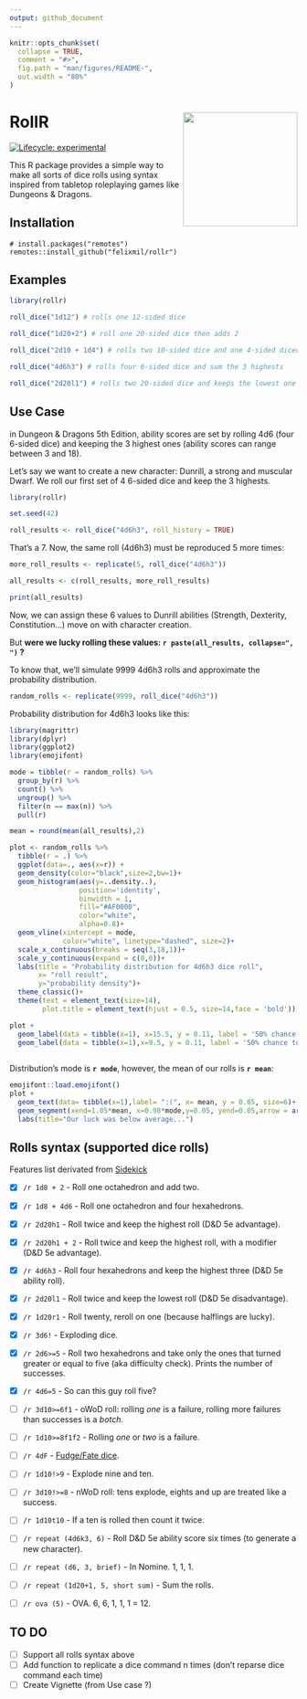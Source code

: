 ```yaml
---
output: github_document
---
```


<!-- README.md is generated from README.Rmd. Please edit that file -->

```r
knitr::opts_chunk$set(
  collapse = TRUE,
  comment = "#>",
  fig.path = "man/figures/README-",
  out.width = "80%"
)
```

# RollR <img src='man/figures/logo.png' align="right" height="200" />

<!-- badges: start -->
[![Lifecycle: experimental](https://img.shields.io/badge/lifecycle-experimental-orange.svg)](https://www.tidyverse.org/lifecycle/#experimental)
<!-- badges: end -->

This R package provides a simple way to make all sorts of dice rolls using syntax inspired from tabletop roleplaying games like Dungeons & Dragons.


## Installation

```
# install.packages("remotes")
remotes::install_github("felixmil/rollr")
```


## Examples

``` r
library(rollr)

roll_dice("1d12") # rolls one 12-sided dice

roll_dice("1d20+2") # roll one 20-sided dice then adds 2

roll_dice("2d10 + 1d4") # rolls two 10-sided dice and one 4-sided diced and sums their results 

roll_dice("4d6h3") # rolls four 6-sided dice and sum the 3 highests

roll_dice("2d20l1") # rolls two 20-sided dice and keeps the lowest one

```


## Use Case

in Dungeon & Dragons 5th Edition, ability scores are set by rolling 4d6 (four 6-sided dice) and keeping the 3 highest ones (ability scores can range between 3 and 18). 

Let's say we want to create a new character: Dunrill, a strong and muscular Dwarf. We roll our first set of 4 6-sided dice and keep the 3 highests.

```r
library(rollr)

set.seed(42)

roll_results <- roll_dice("4d6h3", roll_history = TRUE) 
```

That's a 7. Now, the same roll (4d6h3) must be reproduced 5 more times:

```r
more_roll_results <- replicate(5, roll_dice("4d6h3"))

all_results <- c(roll_results, more_roll_results)

print(all_results)
```
Now, we can assign these 6 values to Dunrill abilities (Strength, Dexterity, Constitution...) move on with character creation.

But **were we lucky rolling these values: `r paste(all_results, collapse=", ")` ?**

To know that, we'll simulate 9999 4d6h3 rolls and approximate the probability distribution.
```r
random_rolls <- replicate(9999, roll_dice("4d6h3"))
```

Probability distribution for 4d6h3 looks like this:
```r
library(magrittr)
library(dplyr)
library(ggplot2)
library(emojifont)

mode = tibble(r = random_rolls) %>%
  group_by(r) %>% 
  count() %>% 
  ungroup() %>% 
  filter(n == max(n)) %>% 
  pull(r)

mean = round(mean(all_results),2)

```

```r

plot <- random_rolls %>%
  tibble(r = .) %>%
  ggplot(data=., aes(x=r)) +
  geom_density(color="black",size=2,bw=1)+
  geom_histogram(aes(y=..density..), 
                 position='identity',
                 binwidth = 1,
                 fill="#AF0000", 
                 color="white",
                 alpha=0.8)+
  geom_vline(xintercept = mode,
             color="white", linetype="dashed", size=2)+
  scale_x_continuous(breaks = seq(3,18,1))+
  scale_y_continuous(expand = c(0,0))+
  labs(title = "Probability distribution for 4d6h3 dice roll", 
       x= "roll result",
       y="probability density")+
  theme_classic()+
  theme(text = element_text(size=14),
        plot.title = element_text(hjust = 0.5, size=14,face = 'bold'))

plot +
  geom_label(data = tibble(x=1), x=15.5, y = 0.11, label = '50% chance to get\n a score above 13',size=4, hjust=0)+
  geom_label(data = tibble(x=1),x=9.5, y = 0.11, label = '50% chance to get\n a score below 13',size=4, hjust=1)
  
```


Distribution's mode is **`r mode`**, however, the mean of our rolls is **`r mean`**:


```r
emojifont::load.emojifont()
plot +
  geom_text(data= tibble(x=1),label= ":(", x= mean, y = 0.05, size=6)+
  geom_segment(xend=1.05*mean, x=0.98*mode,y=0.05, yend=0.05,arrow = arrow(type = "closed"))+
  labs(title="Our luck was below average...")
```


## Rolls syntax (supported dice rolls)

Features list derivated from [Sidekick](https://github.com/ArtemGr/Sidekick)

- [x] `/r 1d8 + 2` - Roll one octahedron and add two.

- [x] `/r 1d8 + 4d6` - Roll one octahedron and four hexahedrons.

- [x] `/r 2d20h1` - Roll twice and keep the highest roll (D&D 5e advantage).

- [x] `/r 2d20h1 + 2` - Roll twice and keep the highest roll, with a modifier (D&D 5e advantage).

- [x] `/r 4d6h3` - Roll four hexahedrons and keep the highest three (D&D 5e ability roll).

- [x] `/r 2d20l1` - Roll twice and keep the lowest roll (D&D 5e disadvantage).

- [x] `/r 1d20r1` - Roll twenty, reroll on one (because halflings are lucky).

- [x] `/r 3d6!` - Exploding dice.

- [x] `/r 2d6>=5` - Roll two hexahedrons and take only the ones that turned greater or equal to five (aka difficulty check). Prints the number of successes.

- [x] `/r 4d6=5` - So can this guy roll five?

- [ ] `/r 3d10>=6f1` - oWoD roll: rolling *one* is a failure, rolling more failures than successes is a *botch*.

- [ ] `/r 1d10>=8f1f2` - Rolling *one* or *two* is a failure.

- [ ] `/r 4dF` - [Fudge/Fate dice](http://rpg.stackexchange.com/questions/1765/what-game-circumstance-uses-fudge-dice).

- [ ] `/r 1d10!>9` - Explode nine and ten.

- [ ] `/r 3d10!>=8` - nWoD roll: tens explode, eights and up are treated like a success.

- [ ] `/r 1d10t10` - If a ten is rolled then count it twice.


- [ ] `/r repeat (4d6k3, 6)` - Roll D&D 5e ability score six times (to generate a new character).

- [ ] `/r repeat (d6, 3, brief)` - In Nomine. 1, 1, 1.

- [ ] `/r repeat (1d20+1, 5, short sum)` - Sum the rolls.

- [ ] `/r ova (5)` - OVA. 6, 6, 1, 1, 1 = 12.

## TO DO

- [ ] Support all rolls syntax above
- [ ] Add function to replicate a dice command n times (don't reparse dice command each time)
- [ ] Create Vignette (from Use case ?)
